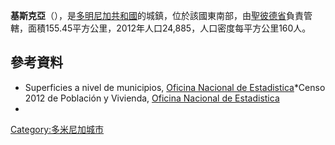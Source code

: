 '''基斯克亞'''（{{lang-es|Quisqueya}}），是[[多明尼加共和國|多明尼加共和國]]的城鎮，位於該國東南部，由[[聖彼德省|聖彼德省]]負責管轄，面積155.45平方公里，2012年人口24,885，人口密度每平方公里160人。

==參考資料==
*Superficies a nivel de municipios, [https://web.archive.org/web/20090417021712/http://one.gob.do/index.php?option=com_content&task=view&id=63&Itemid=283 Oficina Nacional de Estadistica]*Censo 2012 de Población y Vivienda, [http://one.gob.do/ Oficina Nacional de Estadistica]{{Wayback|url=http://one.gob.do/index.php?option=com_content&task=view&id=63&Itemid=283 |date=20090417021712 }}
*{{cite web |url=http://www.one.gob.do/index.php?option=com_docman&task=cat_view&gid=113 |title=Listado de Codigos de Provincias, Municipio y Distritos Municipales, Actualizada a Junio 20 del 2006 |author=Oficina Nacional de Estadistica, Departamento de Cartografia, Division de  Limites y Linderos |language=es |accessdate=2007-01-24 |deadurl=yes |archiveurl=https://web.archive.org/web/20070314215735/http://www.one.gob.do/index.php?option=com_docman&task=cat_view&gid=113 |archivedate=2007-03-14 }}

{{coord|18|33|N|69|25|W|display=title|region:DO_type:city_source:GNS-enwiki}}

{{DominicanRepublic-geo-stub}}
[[Category:多米尼加城市|Category:多米尼加城市]]
